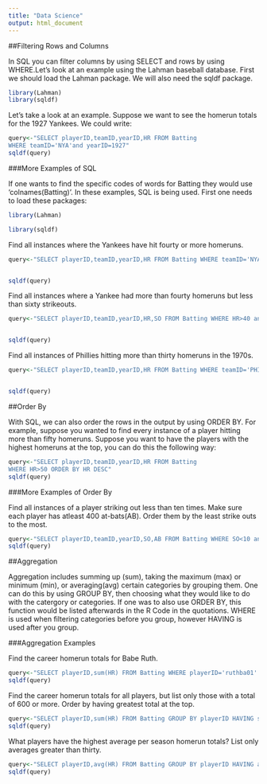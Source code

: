 ```yaml
---
title: "Data Science"
output: html_document
---
```


##Filtering Rows and Columns

In SQL you can filter columns by using SELECT and rows by using WHERE.Let's look at an example using the Lahman baseball database. First we should load the Lahman package. We will also need the sqldf package.

```r
library(Lahman)
library(sqldf)
```

Let's take a look at an example. Suppose we want to see the homerun totals for the 1927 Yankees. We could write:

```r
query<-"SELECT playerID,teamID,yearID,HR FROM Batting
WHERE teamID='NYA'and yearID=1927"
sqldf(query)

```

###More Examples of SQL


If one wants to find the specific codes of words for Batting they would use 'colnames(Batting)'. In these examples, SQL is being used. First one needs to load these packages:

```r

library(Lahman)

library(sqldf)

```

Find all instances where the Yankees have hit fourty or more homeruns.

```r

query<-"SELECT playerID,teamID,yearID,HR FROM Batting WHERE teamID='NYA' and HR>=40"


sqldf(query)

```


Find all instances where a Yankee had more than fourty homeruns but less than sixty strikeouts.

```r

query<-"SELECT playerID,teamID,yearID,HR,SO FROM Batting WHERE HR>40 and SO<60"


sqldf(query)

```

Find all instances of Phillies hitting more than thirty homeruns in the 1970s.

```r

query<-"SELECT playerID,teamID,yearID,HR FROM Batting WHERE teamID='PHI' and yearID>=1970 and yearID<=1979 and HR>30"


sqldf(query)

```


##Order By

With SQL, we can also order the rows in the output by using ORDER BY. For example, suppose you wanted to find every instance of a player hitting more than fifty homeruns. Suppose you want to have the players with the highest homeruns at the top, you can do this the following way:

```r
query<-"SELECT playerID,teamID,yearID,HR FROM Batting
WHERE HR>50 ORDER BY HR DESC"
sqldf(query)

```

###More Examples of Order By

Find all instances of a player striking out less than ten times. Make sure each player has atleast 400 at-bats(AB). Order them by the least strike outs to the most.

```r

query<-"SELECT playerID,teamID,yearID,SO,AB FROM Batting WHERE SO<10 and AB>=400 ORDER BY SO"
sqldf(query)

```

##Aggregation

Aggregation includes summing up (sum), taking the maximum (max) or minimum (min), or averaging(avg) certain categories by grouping them. One can do this by using GROUP BY, then choosing what they would like to do with the catergory or categories. If one was to also use ORDER BY, this function would be listed afterwards in the R Code in the quotations. WHERE is used when filtering categories before you group, however HAVING is used after you group.

###Aggregation Examples

Find the career homerun totals for Babe Ruth.

```r

query<-"SELECT playerID,sum(HR) FROM Batting WHERE playerID='ruthba01' GROUP BY playerID"
sqldf(query)

```

Find the career homerun totals for all players, but list only those with a total of 600 or more. Order by having greatest total at the top.

```r

query<-"SELECT playerID,sum(HR) FROM Batting GROUP BY playerID HAVING sum(HR)>=600 ORDER BY sum(HR) DESC"
sqldf(query)

```

What players have the highest average per season homerun totals? List only averages greater than thirty.

```r

query<-"SELECT playerID,avg(HR) FROM Batting GROUP BY playerID HAVING avg(HR)>30 ORDER BY avg(HR) DESC"
sqldf(query)

```










